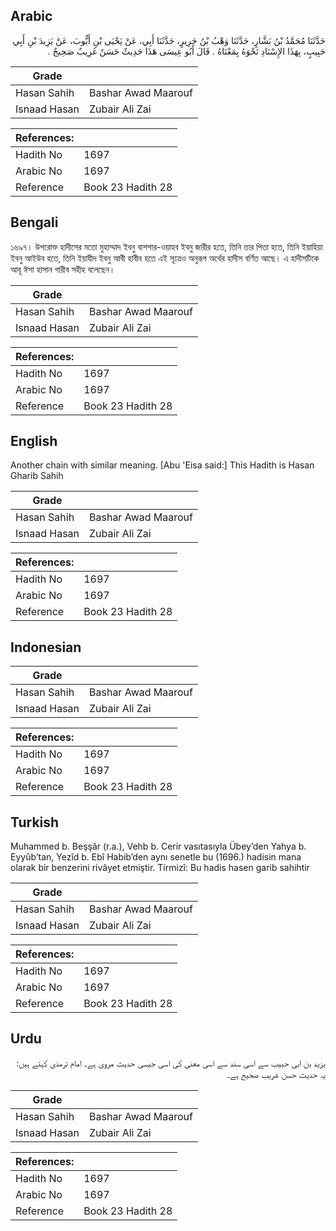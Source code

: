 ## Arabic


<div dir="rtl" lang="ar" style={{fontSize:'larger',backgroundColor:'#f8f9fa',padding:20}}>
حَدَّثَنَا مُحَمَّدُ بْنُ بَشَّارٍ، حَدَّثَنَا وَهْبُ بْنُ جَرِيرٍ، حَدَّثَنَا أَبِي، عَنْ يَحْيَى بْنِ أَيُّوبَ، عَنْ يَزِيدَ بْنِ أَبِي حَبِيبٍ، بِهَذَا الإِسْنَادِ نَحْوَهُ بِمَعْنَاهُ ‏.‏ قَالَ أَبُو عِيسَى هَذَا حَدِيثٌ حَسَنٌ غَرِيبٌ صَحِيحٌ ‏.‏
</div>
<div style={{backgroundColor:'#f8f9fa',padding:20, marginBottom: 10}}><table> <thead> <tr> <th>Grade</th> <th></th> </tr> </thead> <tbody> <tr><td>Hasan Sahih</td><td>Bashar Awad Maarouf</td></tr><tr><td>Isnaad Hasan</td><td>Zubair Ali Zai</td></tr></tbody></table><table> <thead> <tr> <th>References:</th> <th></th> </tr> </thead> <tbody><tr><td>Hadith No</td><td>1697</td></tr><tr><td>Arabic No</td><td>1697</td></tr><tr><td>Reference</td><td>Book 23 Hadith 28</td></tr></tbody></table></div>

## Bengali


<div dir="ltr" lang="bn" style={{fontSize:'larger',backgroundColor:'#f8f9fa',padding:20}}>
১৬৯৭। উপরোক্ত হাদীসের মতো মুহাম্মাদ ইবনু বাশশার-ওয়াহব ইবনু জারীর হতে, তিনি তার পিতা হতে, তিনি ইয়াহিয়া ইবনু আইউব হতে, তিনি ইয়াযীদ ইবনু আবী হাবীব হতে এই সূত্রেও অনুরূপ অর্থের হাদীস বর্ণিত আছে। এ হাদীসটিকে আবূ ঈসা হাসান গারীব সহীহ বলেছেন।
</div>
<div style={{backgroundColor:'#f8f9fa',padding:20, marginBottom: 10}}><table> <thead> <tr> <th>Grade</th> <th></th> </tr> </thead> <tbody> <tr><td>Hasan Sahih</td><td>Bashar Awad Maarouf</td></tr><tr><td>Isnaad Hasan</td><td>Zubair Ali Zai</td></tr></tbody></table><table> <thead> <tr> <th>References:</th> <th></th> </tr> </thead> <tbody><tr><td>Hadith No</td><td>1697</td></tr><tr><td>Arabic No</td><td>1697</td></tr><tr><td>Reference</td><td>Book 23 Hadith 28</td></tr></tbody></table></div>

## English


<div dir="ltr" lang="en" style={{fontSize:'larger',backgroundColor:'#f8f9fa',padding:20}}>
Another chain with similar meaning. [Abu 'Eisa said:] This Hadith is Hasan Gharib Sahih
</div>
<div style={{backgroundColor:'#f8f9fa',padding:20, marginBottom: 10}}><table> <thead> <tr> <th>Grade</th> <th></th> </tr> </thead> <tbody> <tr><td>Hasan Sahih</td><td>Bashar Awad Maarouf</td></tr><tr><td>Isnaad Hasan</td><td>Zubair Ali Zai</td></tr></tbody></table><table> <thead> <tr> <th>References:</th> <th></th> </tr> </thead> <tbody><tr><td>Hadith No</td><td>1697</td></tr><tr><td>Arabic No</td><td>1697</td></tr><tr><td>Reference</td><td>Book 23 Hadith 28</td></tr></tbody></table></div>

## Indonesian


<div dir="ltr" lang="id" style={{fontSize:'larger',backgroundColor:'#f8f9fa',padding:20}}>

</div>
<div style={{backgroundColor:'#f8f9fa',padding:20, marginBottom: 10}}><table> <thead> <tr> <th>Grade</th> <th></th> </tr> </thead> <tbody> <tr><td>Hasan Sahih</td><td>Bashar Awad Maarouf</td></tr><tr><td>Isnaad Hasan</td><td>Zubair Ali Zai</td></tr></tbody></table><table> <thead> <tr> <th>References:</th> <th></th> </tr> </thead> <tbody><tr><td>Hadith No</td><td>1697</td></tr><tr><td>Arabic No</td><td>1697</td></tr><tr><td>Reference</td><td>Book 23 Hadith 28</td></tr></tbody></table></div>

## Turkish


<div dir="ltr" lang="tr" style={{fontSize:'larger',backgroundColor:'#f8f9fa',padding:20}}>
Muhammed b. Beşşâr (r.a.), Vehb b. Cerir vasıtasıyla Übey’den Yahya b. Eyyûb’tan, Yezîd b. Ebî Habib’den aynı senetle bu (1696.) hadisin mana olarak bir benzerini rivâyet etmiştir. Tirmizî: Bu hadis hasen garib sahihtir
</div>
<div style={{backgroundColor:'#f8f9fa',padding:20, marginBottom: 10}}><table> <thead> <tr> <th>Grade</th> <th></th> </tr> </thead> <tbody> <tr><td>Hasan Sahih</td><td>Bashar Awad Maarouf</td></tr><tr><td>Isnaad Hasan</td><td>Zubair Ali Zai</td></tr></tbody></table><table> <thead> <tr> <th>References:</th> <th></th> </tr> </thead> <tbody><tr><td>Hadith No</td><td>1697</td></tr><tr><td>Arabic No</td><td>1697</td></tr><tr><td>Reference</td><td>Book 23 Hadith 28</td></tr></tbody></table></div>

## Urdu


<div dir="rtl" lang="ur" style={{fontSize:'larger',backgroundColor:'#f8f9fa',padding:20}}>
یزید بن ابی حبیب سے اسی سند سے اسی معنی کی اسی جیسی حدیث مروی ہے۔ امام ترمذی کہتے ہیں: یہ حدیث حسن غریب صحیح ہے۔
</div>
<div style={{backgroundColor:'#f8f9fa',padding:20, marginBottom: 10}}><table> <thead> <tr> <th>Grade</th> <th></th> </tr> </thead> <tbody> <tr><td>Hasan Sahih</td><td>Bashar Awad Maarouf</td></tr><tr><td>Isnaad Hasan</td><td>Zubair Ali Zai</td></tr></tbody></table><table> <thead> <tr> <th>References:</th> <th></th> </tr> </thead> <tbody><tr><td>Hadith No</td><td>1697</td></tr><tr><td>Arabic No</td><td>1697</td></tr><tr><td>Reference</td><td>Book 23 Hadith 28</td></tr></tbody></table></div>